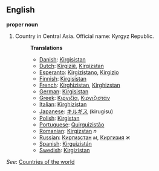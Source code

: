 ==English==

'''proper noun'''

# Country in Central Asia. Official name: Kyrgyz Republic.
#:'''Translations'''
#:*[[Danish]]: [[Kirgisistan]]
#:*[[Dutch]]: [[Kirgizië]], [[Kirgizstan]]
#:*[[Esperanto]]: [[Kirgizistano]], [[Kirgizio]]
#:*[[Finnish]]: [[Kirgisistan]]
#:*[[French]]: [[Kirghizistan]], [[Kirghizstan]]
#:*[[German]]: [[Kirgisistan]]
#:*[[Greek]]: [[Κιργιζία]], [[Κιργιζιστάν]]
#:*[[Italian]]: [[Kirghizistan]]
#:*[[Japanese]]: [[キルギス]] (kirugisu)
#:*[[Polish]]: [[Kirgistan]]
#:*[[Portuguese]]: [[Quirguizistão]]
#:*[[Romanian]]: [[Kirgizstan]] ''n''
#:*[[Russian]]: [[Киргизстан]] ''м'', [[Киргизия]] ''ж''
#:*[[Spanish]]: [[Kirguizistán]]
#:*[[Swedish]]: [[Kirgizistan]]

''See'': [[Countries of the world]]